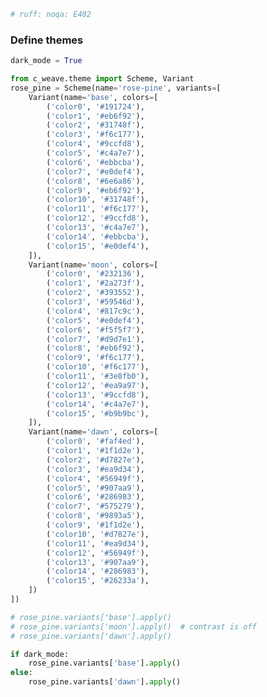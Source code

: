 ```py
# ruff: noqa: E402
```

### Define themes

```python
dark_mode = True

from c_weave.theme import Scheme, Variant
rose_pine = Scheme(name='rose-pine', variants=[
    Variant(name='base', colors=[
        ('color0', '#191724'),
        ('color1', '#eb6f92'),
        ('color2', '#31748f'),
        ('color3', '#f6c177'),
        ('color4', '#9ccfd8'),
        ('color5', '#c4a7e7'),
        ('color6', '#ebbcba'),
        ('color7', '#e0def4'),
        ('color8', '#6e6a86'),
        ('color9', '#eb6f92'),
        ('color10', '#31748f'),
        ('color11', '#f6c177'),
        ('color12', '#9ccfd8'),
        ('color13', '#c4a7e7'),
        ('color14', '#ebbcba'),
        ('color15', '#e0def4'),
    ]),
    Variant(name='moon', colors=[
        ('color0', '#232136'),
        ('color1', '#2a273f'),
        ('color2', '#393552'),
        ('color3', '#59546d'),
        ('color4', '#817c9c'),
        ('color5', '#e0def4'),
        ('color6', '#f5f5f7'),
        ('color7', '#d9d7e1'),
        ('color8', '#eb6f92'),
        ('color9', '#f6c177'),
        ('color10', '#f6c177'),
        ('color11', '#3e8fb0'),
        ('color12', '#ea9a97'),
        ('color13', '#9ccfd8'),
        ('color14', '#c4a7e7'),
        ('color15', '#b9b9bc'),
    ]),
    Variant(name='dawn', colors=[
        ('color0', '#faf4ed'),
        ('color1', '#1f1d2e'),
        ('color2', '#d7827e'),
        ('color3', '#ea9d34'),
        ('color4', '#56949f'),
        ('color5', '#907aa9'),
        ('color6', '#286983'),
        ('color7', '#575279'),
        ('color8', '#9893a5'),
        ('color9', '#1f1d2e'),
        ('color10', '#d7827e'),
        ('color11', '#ea9d34'),
        ('color12', '#56949f'),
        ('color13', '#907aa9'),
        ('color14', '#286983'),
        ('color15', '#26233a'),
    ])
])

# rose_pine.variants['base'].apply()
# rose_pine.variants['moon'].apply()  # contrast is off
# rose_pine.variants['dawn'].apply()

if dark_mode:
    rose_pine.variants['base'].apply()
else:
    rose_pine.variants['dawn'].apply()
```

